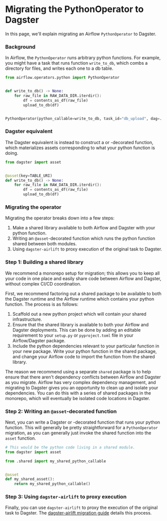 # Migrating the PythonOperator to Dagster

In this page, we'll explain migrating an Airflow `PythonOperator` to Dagster.

### Background

In Airflow, the `PythonOperator` runs arbitrary python functions. For example, you might have a task that runs function `write_to_db`, which combs a directory for files, and writes each one to a db table.

```python file=/integrations/airlift/operator_migration/python_operator.py startafter=start_op endbefore=end_op
from airflow.operators.python import PythonOperator


def write_to_db() -> None:
    for raw_file in RAW_DATA_DIR.iterdir():
        df = contents_as_df(raw_file)
        upload_to_db(df)


PythonOperator(python_callable=write_to_db, task_id="db_upload", dag=...)
```

### Dagster equivalent

The Dagster equivalent is instead to construct a <PyObject object="asset" module="dagster"/> or <PyObject object="multi_asset" module="dagster"/>-decorated function, which materializes assets corresponding to what your python function is doing.

```python file=/integrations/airlift/operator_migration/pyop_multi_asset_complete.py startafter=start_asset endbefore=end_asset
from dagster import asset


@asset(key=TABLE_URI)
def write_to_db() -> None:
    for raw_file in RAW_DATA_DIR.iterdir():
        df = contents_as_df(raw_file)
        upload_to_db(df)
```

### Migrating the operator

Migrating the operator breaks down into a few steps:

1. Make a shared library available to both Airflow and Dagster with your python function.
2. Writing an `@asset`-decorated function which runs the python function shared between both modules.
3. Using `dagster-airlift` to proxy execution of the original task to Dagster.

### Step 1: Building a shared library

We recommend a monorepo setup for migration; this allows you to keep all your code in one place and easily share code between Airflow and Dagster, without complex CI/CD coordination.

First, we recommend factoring out a shared package to be available to both the Dagster runtime and the Airflow runtime which contains your python function. The process is as follows:

1. Scaffold out a new python project which will contain your shared infrastructure.
2. Ensure that the shared library is available to both your Airflow and Dagster deployments. This can be done by adding an editable requirement to your `setup.py` or `pyproject.toml` file in your Airflow/Dagster package.
3. Include the python dependencies relevant to your particular function in your new package. Write your python function in the shared package, and change your Airflow code to import the function from the shared library.

The reason we recommend using a separate `shared` package is to help ensure that there aren't dependency conflicts between Airflow and Dagster as you migrate. Airflow has very complex dependency management, and migrating to Dagster gives you an opportunity to clean up and isolate your dependencies. You can do this with a series of shared packages in the monorepo, which will eventually be isolated code locations in Dagster.

### Step 2: Writing an `@asset`-decorated function

Next, you can write a Dagster <PyObject object="asset" module="dagster"/> or <PyObject object="multi_asset" module="dagster"/>-decorated function that runs your python function. This will generally be pretty straightforward for a `PythonOperator` migration, as you can generally just invoke the shared function into the `asset` function.

```python file=/integrations/airlift/operator_migration/pyop_asset_shared.py
# This would be the python code living in a shared module.
from dagster import asset

from .shared import my_shared_python_callable


@asset
def my_shared_asset():
    return my_shared_python_callable()
```

### Step 3: Using `dagster-airlift` to proxy execution

Finally, you can use `dagster-airlift` to proxy the execution of the original task to Dagster. The [dagster-airlift migration guide](/integrations/airlift/tutorial/overview) details this process.
